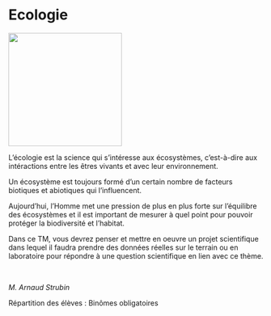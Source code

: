 # Ecologie

::: {.center data-latex=""}
![](images/ecologie.jpeg){height=16em}
:::

L'écologie est la science qui s'intéresse aux écosystèmes,
c'est-à-dire aux intéractions entre les êtres vivants et avec leur
environnement. 

Un écosystème est toujours formé d'un certain nombre de facteurs
biotiques et abiotiques qui l'influencent. 

Aujourd'hui, l'Homme met une pression de plus en plus forte sur
l'équilibre des écosystèmes et il est important de mesurer à quel point
pour pouvoir protéger la biodiversité et l'habitat.

Dans ce TM, vous devrez penser et mettre en oeuvre un projet
scientifique dans lequel il faudra prendre des données réelles sur le
terrain ou en laboratoire pour répondre à une question scientifique en
lien avec ce thème.

 

::: {.signature data-latex=""}
_M. Arnaud Strubin_  
:::
Répartition des élèves : Binômes obligatoires